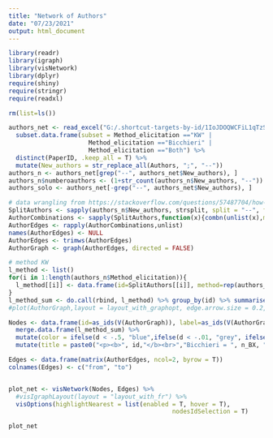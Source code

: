 ```yaml
---
title: "Network of Authors"
date: "07/23/2021"
output: html_document
---
```


```r
library(readr)
library(igraph)
library(visNetwork)
library(dplyr)
require(shiny)
require(stringr)
require(readxl)

rm(list=ls())

authors_net <- read_excel("G:/.shortcut-targets-by-id/1IoJDOQWCFiL1qTzSja6byrAlCelNSTsT/Meta-analysis beliefs/Social Norms meta.xlsx", sheet = "ALL") %>%
  subset.data.frame(subset = Method_elicitation =="KW" | 
                      Method_elicitation =="Bicchieri" | 
                      Method_elicitation =="Both") %>%
  distinct(PaperID, .keep_all = T) %>%
  mutate(New_authors = str_replace_all(Authors, ";", "--"))
authors_n <- authors_net[grep("--", authors_net$New_authors), ]
authors_n$numberoauthors <- (1+str_count(authors_n$New_authors, "--"))
authors_solo <- authors_net[-grep("--", authors_net$New_authors), ]

# data wrangling from https://stackoverflow.com/questions/57487704/how-to-split-a-string-of-author-names-by-comma-into-a-data-frame-and-generate-an
SplitAuthors <- sapply(authors_n$New_authors, strsplit, split = "--", fixed = TRUE)
AuthorCombinations <- sapply(SplitAuthors,function(x){combn(unlist(x),m = 2)})
AuthorEdges <- rapply(AuthorCombinations,unlist)
names(AuthorEdges) <- NULL
AuthorEdges <- trimws(AuthorEdges)
AuthorGraph <- graph(AuthorEdges, directed = FALSE)

# method KW
l_method <- list()
for(i in 1:length(authors_n$Method_elicitation)){
  l_method[[i]] <- data.frame(id=SplitAuthors[[i]], method=rep(authors_n$Method_elicitation[i],authors_n$numberoauthors[i]))
}
l_method_sum <- do.call(rbind, l_method) %>% group_by(id) %>% summarise(n_KW=sum(method=="KW")+sum(method=="Both"),n_BX=sum(method=="Bicchieri")+sum(method=="Both")) %>% mutate(d=(n_KW-n_BX)/(n_KW+n_BX))
#plot(AuthorGraph,layout = layout_with_graphopt, edge.arrow.size = 0.2, vertex.cex = 0.7, mode = "circle")

Nodes <- data.frame(id=as_ids(V(AuthorGraph)), label=as_ids(V(AuthorGraph))) %>%
  merge.data.frame(l_method_sum) %>% 
  mutate(color = ifelse(d < -.5, "blue",ifelse(d < -.01, "grey", ifelse(d < .5, "green", "red")))) %>% 
  mutate(title = paste0("<p><b>", id,"</b><br>","Bicchieri = ", n_BX, "<br> Krupka = ", n_KW, "</p>"))

Edges <- data.frame(matrix(AuthorEdges, ncol=2, byrow = T))
colnames(Edges) <- c("from", "to")


plot_net <- visNetwork(Nodes, Edges) %>% 
  #visIgraphLayout(layout = "layout_with_fr") %>% 
  visOptions(highlightNearest = list(enabled = T, hover = T), 
                                             nodesIdSelection = T) 

```


```r
plot_net
```

